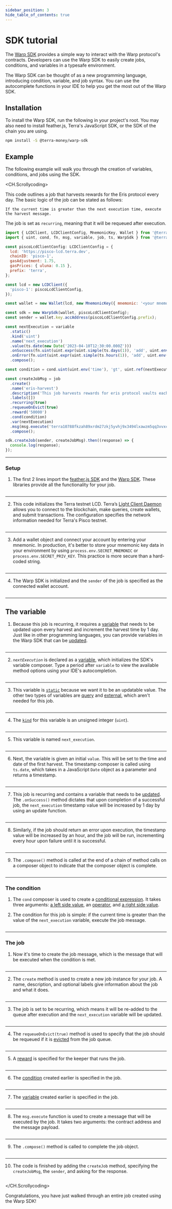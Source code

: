 ```yaml
---
sidebar_position: 3
hide_table_of_contents: true
---
```

# SDK tutorial

The [Warp SDK](https://github.com/terra-money/warp-sdk) provides a simple way to interact with the Warp protocol's contracts. Developers can use the Warp SDK to easily create jobs, conditions, and variables in a typesafe environment. 

The Warp SDK can be thought of as a new programming language, introducing condition, variable, and job syntax. You can use the autocomplete functions in your IDE to help you get the most out of the Warp SDK. 

## Installation

To install the Warp SDK, run the following in your project's root. You may also need to install feather.js, Terra's JavaScript SDK, or the SDK of the chain you are using. 

```sh
npm install -S @terra-money/warp-sdk
```

## Example

The following example will walk you through the creation of variables, conditions, and jobs using the SDK. 

<CH.Scrollycoding>

This code outlines a job that harvests rewards for the Eris protocol every day. The basic logic of the job can be stated as follows:

`If the current time is greater than the next execution time, execute the harvest message.`

 The job is set as `recurring`, meaning that it will be requeued after execution. 

```js Example.ts
import { LCDClient, LCDClientConfig, MnemonicKey, Wallet } from '@terra-money/feather.js';
import { uint, cond, fn, msg, variable, job, ts, WarpSdk } from '@terra-money/warp-sdk';

const piscoLcdClientConfig: LCDClientConfig = {
  lcd: 'https://pisco-lcd.terra.dev',
  chainID: 'pisco-1',
  gasAdjustment: 1.75,
  gasPrices: { uluna: 0.15 },
  prefix: 'terra',
};

const lcd = new LCDClient({
  'pisco-1': piscoLcdClientConfig,
});

const wallet = new Wallet(lcd, new MnemonicKey({ mnemonic: '<your mnemonic here>' }));

const sdk = new WarpSdk(wallet, piscoLcdClientConfig);
const sender = wallet.key.accAddress(piscoLcdClientConfig.prefix);

const nextExecution = variable
  .static()
  .kind('uint')
  .name('next_execution')
  .value(ts.date(new Date('2023-04-10T12:30:00.000Z')))
  .onSuccess(fn.uint(uint.expr(uint.simple(ts.days(1)), 'add', uint.env('time'))))
  .onError(fn.uint(uint.expr(uint.simple(ts.hours(1)), 'add', uint.env('time'))))
  .compose();

const condition = cond.uint(uint.env('time'), 'gt', uint.ref(nextExecution));

const createJobMsg = job
  .create()
  .name('eris-harvest')
  .description('This job harvests rewards for eris protocol vaults each day.')
  .labels([])
  .recurring(true)
  .requeueOnEvict(true)
  .reward('50000')
  .cond(condition)
  .var(nextExecution)
  .msg(msg.execute('terra10788fkzah89xrdm27zkj5yvhj9x3494lxawzm5qq3vvxcqz2yzaqyd3enk', { harvest: {} }))
  .compose();

sdk.createJob(sender, createJobMsg).then((response) => {
  console.log(response);
});

```

---

### Setup

1. The first 2 lines import the [feather.js SDK](https://github.com/terra-money/feather.js) and the [Warp SDK](https://github.com/terra-money/warp-sdk). These libraries provide all the functionality for your job. 

```js Example.ts focus=1:2

```

---

2. This code initializes the Terra testnet LCD. Terra’s [Light Client Daemon](https://docs.terra.money/develop/feather-js/getting-started#2-initialize-the-lcd) allows you to connect to the blockchain, make queries, create wallets, and submit transactions. The configuration specifies the network information needed for Terra's Pisco testnet. 

```js Example.ts focus=4:14

```

---

3. Add a wallet object and connect your account by entering your mnemonic. In production, it's better to store your mnemonic key data in your environment by using `process.env.SECRET_MNEMONIC` or `process.env.SECRET_PRIV_KEY`. This practice is more secure than a hard-coded string.

```js Example.ts focus=16

```

---

4. The Warp SDK is initialized and the `sender` of the job is specified as the connected wallet account. 

```js Example.ts focus=18:19

```

---

## The variable

1. Because this job is recurring, it requires a [variable](../how/variables.mdx) that needs to be updated upon every harvest and increment the harvest time by 1 day. Just like in other programming languages, you can provide variables in the Warp SDK that can be [updated](../how/variables.mdx#update-functions-and-loops). 


```js Example.ts focus=21:28

```

---

2. _`nextExecution`_ is declared as a [variable](../how/variables.mdx), which initializes the SDK's variable composer. Type a period after `variable` to view the available method options using your IDE's autocompletion. 


```js Example.ts focus=21:28 mark=21

```

---

3. This variable is [`static`](../how/variables.mdx#static-variables) because we want it to be an updatable value. The other two types of variables are [query](../how/variables.mdx#query-variables) and [external](../how/variables.mdx#external-variables), which aren't needed for this job. 

```js Example.ts focus=21:28 mark=22

```

---

4. The [`kind`](../how/variables.mdx#variablekind) for this variable is an unsigned integer (`uint`). 

```js Example.ts focus=21:28 mark=23

```
---

5. This variable is named `next_execution`. 

```js Example.ts focus=21:28 mark=24

```
---

6. Next, the variable is given an initial `value`. This will be set to the time and date of the first harvest. The timestamp composer is called using `ts.date`, which takes in a JavaScript `Date` object as a parameter and returns a timestamp.

```js Example.ts focus=21:28 mark=25

```
---

7. This job is recurring and contains a variable that needs to be [updated](../how/variables.mdx#update-functions-and-loops). The `.onSuccess()` method dictates that upon completion of a successful job, the `next_execution` timestamp value will be increased by 1 day by using an update function. 

```js Example.ts focus=21:28 mark=26

```

---

8. Similarly, if the job should return an error upon execution, the timestamp value will be increased by an hour, and the job will be run, incrementing every hour upon failure until it is successful. 

```js Example.ts focus=21:28 mark=27

```

---

9. The `.compose()` method is called at the end of a chain of method calls on a composer object to indicate that the composer object is complete.

```js Example.ts focus=21:28 mark=28

```

---

### The condition 

1. The `cond` composer is used to create a [conditional expression](../how/condition.mdx). It takes three arguments: [a left side value](focus://30[37:44]), an [operator](focus://30[46:51]), and [a right side value](focus://30[61:75]). 

2. The condition for this job is simple: if the current time is greater than the value of the `next_execution` variable, execute the job message. 


```js Example.ts focus=30

```

---

### The job 

1. Now it's time to create the job message, which is the message that will be executed when the condition is met. 


```js Example.ts focus=32:43

```

---

2. The `create` method is used to create a new job instance for your job. A name, description, and optional labels give information about the job and what it does. 

```js Example.ts focus=32:43 mark=33:36

```

---

3. The job is set to be recurring, which means it will be re-added to the queue after execution and the `next_execution` variable will be updated. 

```js Example.ts focus=32:43 mark=37

```
---

4. The `requeueOnEvict(true)` method is used to specify that the job should be requeued if it is
[evicted](../how/state.mdx) from the job queue.

```js Example.ts focus=32:43 mark=38

```
---

5. A [reward](../how/overview.mdx#rewards) is specified for the keeper that runs the job. 

```js Example.ts focus=32:43 mark=39

```
---

6. The [condition](#the-condition) created earlier is specified in the job. 

```js Example.ts focus=32:43 mark=40

```

---

7. The [variable](#the-variable) created earlier is specified in the job. 

```js Example.ts focus=32:43 mark=41

```

---

8. The `msg.execute` function is used to create a message that will be executed by the job. It takes
two arguments: the contract address and the message payload.

```js Example.ts focus=32:43 mark=42

```

---

9. The `.compose()` method is called to complete the job object. 

```js Example.ts focus=32:43 mark=43

```
---

10. The code is finished by adding the `createJob` method, specifying the `createJobMsg`, the `sender`, and asking for the response. 

```js Example.ts focus=45:46

```


</CH.Scrollycoding>

Congratulations, you have just walked through an entire job created using the Warp SDK!
